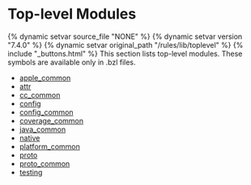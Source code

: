 <html devsite>
<head>
  <meta name="project_path" value="/_project.yaml">
  <meta name="book_path" value="/versions/7.4.0/_book.yaml">
</head>
<body>
<h1 class="page-title">Top-level Modules</h1>

{% dynamic setvar source_file "NONE" %}
{% dynamic setvar version "7.4.0" %}
{% dynamic setvar original_path "/rules/lib/toplevel" %}
{% include "_buttons.html" %}
This section lists top-level modules. These symbols are available only in .bzl files.

<ul>

<li><a href="/versions/7.4.0/rules/lib/toplevel/apple_common">apple_common</a></li>

<li><a href="/versions/7.4.0/rules/lib/toplevel/attr">attr</a></li>

<li><a href="/versions/7.4.0/rules/lib/toplevel/cc_common">cc_common</a></li>

<li><a href="/versions/7.4.0/rules/lib/toplevel/config">config</a></li>

<li><a href="/versions/7.4.0/rules/lib/toplevel/config_common">config_common</a></li>

<li><a href="/versions/7.4.0/rules/lib/toplevel/coverage_common">coverage_common</a></li>

<li><a href="/versions/7.4.0/rules/lib/toplevel/java_common">java_common</a></li>

<li><a href="/versions/7.4.0/rules/lib/toplevel/native">native</a></li>

<li><a href="/versions/7.4.0/rules/lib/toplevel/platform_common">platform_common</a></li>

<li><a href="/versions/7.4.0/rules/lib/toplevel/proto">proto</a></li>

<li><a href="/versions/7.4.0/rules/lib/toplevel/proto_common">proto_common</a></li>

<li><a href="/versions/7.4.0/rules/lib/toplevel/testing">testing</a></li>
</ul>
</body>
</html>
